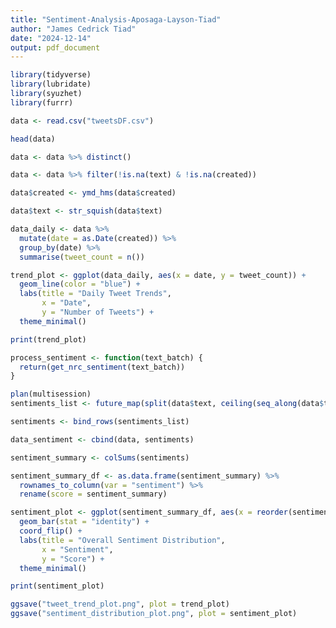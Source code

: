 ```yaml
---
title: "Sentiment-Analysis-Aposaga-Layson-Tiad"
author: "James Cedrick Tiad"
date: "2024-12-14"
output: pdf_document
---
```


```r
library(tidyverse)
library(lubridate)
library(syuzhet)
library(furrr) 
```

```r
data <- read.csv("tweetsDF.csv")

head(data)

data <- data %>% distinct()

data <- data %>% filter(!is.na(text) & !is.na(created))

data$created <- ymd_hms(data$created)

data$text <- str_squish(data$text)
```

```r
data_daily <- data %>%
  mutate(date = as.Date(created)) %>%
  group_by(date) %>%
  summarise(tweet_count = n())

trend_plot <- ggplot(data_daily, aes(x = date, y = tweet_count)) +
  geom_line(color = "blue") +
  labs(title = "Daily Tweet Trends",
       x = "Date",
       y = "Number of Tweets") +
  theme_minimal()

print(trend_plot)
```

```r
process_sentiment <- function(text_batch) {
  return(get_nrc_sentiment(text_batch))
}

plan(multisession) 
sentiments_list <- future_map(split(data$text, ceiling(seq_along(data$text) / 1000)), process_sentiment)

sentiments <- bind_rows(sentiments_list)

data_sentiment <- cbind(data, sentiments)

sentiment_summary <- colSums(sentiments)
```

```r
sentiment_summary_df <- as.data.frame(sentiment_summary) %>%
  rownames_to_column(var = "sentiment") %>%
  rename(score = sentiment_summary)

sentiment_plot <- ggplot(sentiment_summary_df, aes(x = reorder(sentiment, score), y = score, fill = sentiment)) +
  geom_bar(stat = "identity") +
  coord_flip() +
  labs(title = "Overall Sentiment Distribution",
       x = "Sentiment",
       y = "Score") +
  theme_minimal()

print(sentiment_plot)

ggsave("tweet_trend_plot.png", plot = trend_plot)
ggsave("sentiment_distribution_plot.png", plot = sentiment_plot)
```

